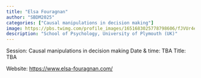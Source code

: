 ```yaml
---
title: "Elsa Fouragnan"
author: "SBDM2025"
categories: ["Causal manipulations in decision making"]
image: https://pbs.twimg.com/profile_images/1651683025778798606/fJVUr4eC_400x400.jpg
description: "School of Psychology, University of Plymouth (UK)" 
---
```


Session: Causal manipulations in decision making
Date & time: TBA
Title: TBA

Website: [https://www.elsa-fouragnan.com/](https://www.elsa-fouragnan.com/)